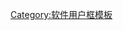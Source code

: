 {{Userbox
  |border-c = #000000
  |border-s = 1
  |id-c     = #014d3c
  |id-s     = 20
  |id-fc    = #00edb8
  |info-c   = #ffffff
  |info-s   = 10
  |info-fc  = #000000
  |id       = Au
  |info     = <div class="center">该用户使用<br>[[Audition]]处理音频</div>
  |nocat    = {{{nocat|}}}
  |usercategory = Adobe Audition 使用者
}}
<noinclude>[[Category:软件用户框模板]]</noinclude>
